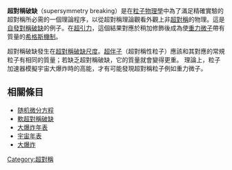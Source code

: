 {{Unreferenced|time=2021-05-01T05:13:42+00:00}}
'''超對稱破缺'''（supersymmetry breaking）是在[[粒子物理學|粒子物理學]]中為了滿足精確實驗的超對稱所必需的一個理論程序，以從超對稱理論觀看外觀上非[[超對稱|超對稱]]的物理。這是[[自發對稱破缺|自發對稱破缺]]的例子。在[[超重力|超引力]]，這個結果對應於稍加修飾後成為使[[重力微子|重力微子]]帶有質量的[[希格斯機制|希格斯機制]]。

超對稱破缺發生在[[超對稱破缺尺度|超對稱破缺尺度]]。[[超伴子|超伴子]]（超對稱性粒子）應該和其對應的常規粒子有相同的質量；若缺乏超對稱破缺，它的質量就會變得更重。
理論上，粒子加速器模擬宇宙大爆炸時的高能，才有可能發現超對稱粒子例如重力微子。

== 相關條目 ==
* [[随机微分方程|随机微分方程]]
* [[軟超對稱破缺|軟超對稱破缺]]
* [[大爆炸年表|大爆炸年表]]
* [[宇宙年表|宇宙年表]]
* [[大爆炸|大爆炸]]

[[Category:超對稱|Category:超對稱]]

{{弦理论}}
{{particle-stub}}